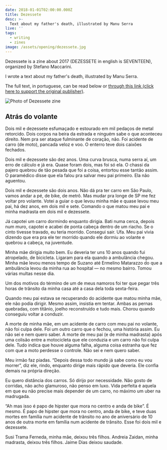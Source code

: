 ```yaml
---
date: 2018-01-01T02:00:00.000Z
title: Dezessete
desc: >-
  Text about my father's death, illustrated by Manu Serra
live: ''
tags:
  - writing
  - zines
image: /assets/opening/dezessete.jpg
---
```


Dezessete is a zine about 2017 (DEZESSETE in english is SEVENTEEN), organized by Stefano Maccarini.

I wrote a text about my father's death, illustrated by Manu Serra.

The full text, in portuguese, can be read below or [through this link (click here to support the original publisher)](https://medium.com/dezessete/atr%C3%A1s-do-volante-bfb93c41b891).

![Photo of Dezessete zine](/dezessete-page.jpeg)

## Atrás do volante

Dois mil e dezessete esfumaçado e estourado em mil pedaços de metal retorcido. Dois corpos na beira da estrada e ninguém sabe o que aconteceu direito. Nem pra ser ataque fulminante de coração, não. Foi acidente de carro (de moto), pancada veloz e voo. O enterro teve dois caixões fechados.

Dois mil e dezessete são dez anos. Uma curva brusca, numa serra aí, um erro de cálculo e já era. Quase foram dois, mas foi só ela. O chassi da pajero quebrou de tão pesada que foi a coisa, entortou esse tantão assim. O paramédico disse que ela falou pra salvar meu pai primeiro. Ela não aguentou.

Dois mil e dezessete são dois anos. Não dá pra ter carro em São Paulo, vamos andar a pé, de bike, de metrô. Mas mudar pra longe de SP me fez voltar pro volante. Votei a guiar o que levou minha mãe e quase levou meu pai, há dez anos, em dois mil e sete. Comando o que matou meu pai e minha madrasta em dois mil e dezessete.

Já capotei um carro dormindo enquanto dirigia. Bati numa cerca, depois num muro, capotei e acabei de ponta cabeça dentro de um riacho. Se o cinto tivesse travado, eu teria morrido. Consegui sair. Ufa. Meu pai vivia dizendo que era pra ele ter morrido quando ele dormiu ao volante e quebrou a cabeça, na juventude.

Minha mãe dirigia muito bem. Eu deveria ter uns 10 anos quando fui atropelado, de bicicleta. Ligaram para ela quando a ambulância chegou. Minha mãe levou menos tempo de Suzano até Ermelino Matarazzo do que a ambulância levou da minha rua ao hospital — no mesmo bairro. Tomou várias multas nesse dia.

Um dos motivos do término de um de meus namoros foi ter que pegar três horas de trânsito da minha casa até a casa dela toda sexta-feira.

Quando meu pai estava se recuperando do acidente que matou minha mãe, ele não podia dirigir. Mesmo assim, insistia em tentar. Ambas as pernas quebradas, com titânio, joelho reconstruído e tudo mais. Chorou quando conseguiu voltar a conduzir.

A morte de minha mãe, em um acidente de carro com meu pai no volante, não foi culpa dele. Foi um outro carro que o fechou, uma história assim. Eu não sei e nem quero saber. A morte de meu pai (e de minha madrasta) após uma colisão entre a motocicleta que ele conduzia e um carro não foi culpa dele. Tudo indica que houve alguma falha, alguma coisa estranha que fez com que a moto perdesse o controle. Não sei e nem quero saber.

Meu irmão faz piadas. “Depois dessa todo mundo já sabe como eu vou morrer”, diz ele, rindo, enquanto dirige mais rápido que deveria. Ele confia demais na própria direção.

Eu quero distância dos carros. Só dirijo por necessidade. Não gosto de corridas, não acho glamuroso, não penso em luxo. Vida perfeita é aquela em que eu não precise mais depender de um carro, no máximo um uber na madrugada.

“Ah mas isso é papo de hipster que mora no centro e anda de bike”. É mesmo. É papo de hipster que mora no centro, anda de bike, e teve duas mortes em família num acidente de trânsito no ano de aniversário de 10 anos de outra morte em família num acidente de trânsito. Esse foi dois mil e dezessete.

Susi Trama Ferneda, minha mãe, deixou três filhos. Andreia Zaidan, minha madrasta, deixou três filhos. Jaime Dias deixou saudade.
